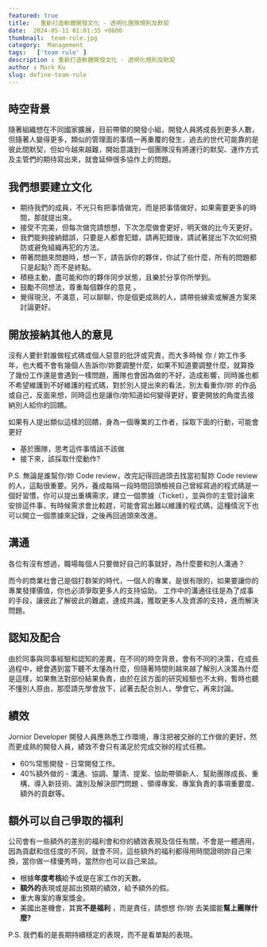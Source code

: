 ```yaml
---
featured: true
title:   重新打造軟體開發文化 - 透明化團隊規則及默契
date:  2024-05-11 01:01:35 +0800
thumbnail:  team-rule.jpg
category:  Management  
tags:   ['team rule' ]
description : 重新打造軟體開發文化 - 透明化規則及默契
author : Mark Ku
slug: define-team-rule
---
```

## 時空背景
隨著組織想在不同國家擴展，目前帶領的開發小組，開發人員將成長到更多人數，但隨著人變得更多，類似的管理面的事情一再重覆的發生，過去的世代可能靠的是彼此間默契，但如今越來越難，開始意識到一個團隊沒有將運行的默契、運作方式及主管們的期待寫出來，就會延伸很多協作上的問題。

## **我們想要建立文化**

* 期待我們的成員，不光只有把事情做完，而是把事情做好，如果需要更多的時間，那就提出來。
* 接受不完美，但每次做完請想想，下次怎麼做會更好，明天做的比今天更好。
* 我們能夠接納錯誤，只要是人都會犯錯，請再犯錯後，請試著提出下次如何預防或避免組織再犯的方法。
* 帶著問題來問題時，想一下，請告訴你的夥伴，你試了些什麼，所有的問題都只是起點? 而不是終點。
* 積極主動，盡可能和你的夥伴同步狀態，且樂於分享你所學到。
* 鼓勵不同想法，尊重每個夥伴的意見 。
* 覺得現況，不滿意，可以聊聊，你是個更成熟的人，請帶些線索或解進方案來討論更好。

## **開放接納其他人的意見**

沒有人要針對誰做程式碼或個人惡意的批評或究責，而大多時候 你 / 妳工作多年，也大概不會有幾個人告訴你/妳要調整什麼，如果不知道要調整什麼，就算換了幾份工作還是會遇到一樣問題，團隊也會因為做的不好，造成影響，同時誰也都不希望維護到不好維護的程式碼，對於別人提出來的看法，別太看重你/妳 的作品或自己，反面來想，同時這也是讓你/妳知道如何變得更好，要更開放的角度去接納別人給你的回饋。  

如果有人提出類似這樣的回饋，身為一個專業的工作者，採取下面的行動，可能會更好

* 基於團隊，思考這件事情該不該做
* 接下來，該採取什麼動作?


P.S. 無論是誰幫你/妳 Code review，改完記得回過頭去找當初幫妳 Code review 的人，這點很重要。另外，養成每隔一段時間回頭檢視自己曾經寫過的程式碼是一個好習慣，你可以提出重構需求，建立一個票據（Ticket），並與你的主管討論來安排這件事，有時候需求會比較趕，可能會寫出難以維護的程式碼，這種情況下也可以開立一個票據來記錄，之後再回過頭來改進。

## **溝通**

各位有沒有想過，職場每個人只要做好自己的事就好，為什麼要和別人溝通？  

而今的商業社會己是個打群架的時代，一個人的專業，是很有限的，如果要讓你的專業發揮價值，你也必須爭取更多人的支持協助。 工作中的溝通往往是為了成事的手段，讓彼此了解彼此的難處，達成共識，獲取更多人及資源的支持，進而解決問題。

## **認知及配合**

由於同事與同事經驗和認知的差異，在不同的時空背景，會有不同的決策，在成長過程中，總會遇到當下聽不太懂為什麼，但隨著時間則越來越了解別人決策為什麼是這樣，如果無法對部份結果負責，由於在該方面的研究經驗也不太夠，暫時也聽不懂別人原由，那麼請先學會放下，試著去配合別人，學會它，再來討論。

## **績效**
Jornior Developer 開發人員應熟悉工作環境，專注把被交辦的工作做的更好，然而更成熟的開發人員，績效不會只有滿足於完成交辦的程式任務。
* 60%常態開發 - 日常開發工作。 
* 40%額外做的 - 溝通、協調、釐清、提案、協助帶領新人、幫助團隊成長、重構、導入新技術、識別及解決部門問題 、領導專案、專案負責的事項重要度、額外的貢獻等。

## **額外可以自己爭取的福利**

公司會有一些額外的差別的福利會和你的績效表現及信任有關，不會是一體適用，因為貢獻和信任度的不同，就會不同，這些額外的福利都得用時間證明妳自己來換，當你做一樣優秀時，當然你也可以自己來談。

* 根據**年度考核**給予或是在家工作的天數。
* **額外的**表現或是超出預期的績效，給予額外的假。
* 重大專案的專案獎金。
* 美國出差機會，其實**不是福利** ，而是責任，請想想 你/妳 去美國能**幫上團隊什麼?** 

P.S. 我們看的是長期持續穩定的表現，而不是看單點的表現。